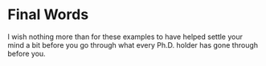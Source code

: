 # Final Words {#summary}

I wish nothing more than for these examples to have helped settle your mind a bit before you go through what every Ph.D. holder has gone through before you. 